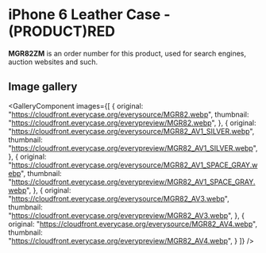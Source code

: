 
# iPhone 6 Leather Case - (PRODUCT)RED

<Callout type='info' emoji='👉🏻'>**MGR82ZM** is an order number for this product, used for search engines, auction websites and such.</Callout>

## Image gallery

<GalleryComponent
    images={[
      {
        original: "https://cloudfront.everycase.org/everysource/MGR82.webp",
        thumbnail: "https://cloudfront.everycase.org/everypreview/MGR82.webp",
      },
      {
        original: "https://cloudfront.everycase.org/everysource/MGR82_AV1_SILVER.webp",
        thumbnail: "https://cloudfront.everycase.org/everypreview/MGR82_AV1_SILVER.webp",
      },
      {
        original: "https://cloudfront.everycase.org/everysource/MGR82_AV1_SPACE_GRAY.webp",
        thumbnail: "https://cloudfront.everycase.org/everypreview/MGR82_AV1_SPACE_GRAY.webp",
      },
      {
        original: "https://cloudfront.everycase.org/everysource/MGR82_AV3.webp",
        thumbnail: "https://cloudfront.everycase.org/everypreview/MGR82_AV3.webp",
      },
      {
        original: "https://cloudfront.everycase.org/everysource/MGR82_AV4.webp",
        thumbnail: "https://cloudfront.everycase.org/everypreview/MGR82_AV4.webp",
      }
    ]}
  />
